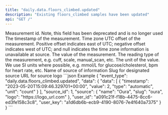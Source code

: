 ```yaml
---
title: "daily.data.floors_climbed.updated"
description: "Existing floors_climbed samples have been updated"
api: "GET /"
---
```

<ResponseField name="event_type" type="string" required="false">

</ResponseField>
<ResponseField name="data" type="WebhookModelTimeseries" required="true">
<Expandable title="WebhookModelTimeseries">
<ResponseField name="data" type="ClientFacingTimeseries[]" required="true">

<ResponseField name="id" type="integer" required="false">
Measurement id. Note, this field has been deprecated and is no longer used
</ResponseField>
<ResponseField name="timestamp" type="string" required="true">
The timestamp of the measurement.
</ResponseField>
<ResponseField name="timezone_offset" type="integer" required="false">
Time zone UTC offset of the measurement. Positive offset indicates east of UTC; negative offset indicates west of UTC; and null indicates the time zone information is unavailable at source.
</ResponseField>
<ResponseField name="value" type="number" required="true">
The value of the measurement.
</ResponseField>
<ResponseField name="type" type="string" required="false">
The reading type of the measurement, e.g. cuff, scale, manual_scan, etc.
</ResponseField>
<ResponseField name="unit" type="string" required="true">
The unit of the value. We use SI units where possible, e.g. mmol/L for glucose/cholesterol, bpm for heart rate, etc.
</ResponseField>
</ResponseField>
<ResponseField name="source_id" type="integer" required="true">

</ResponseField>
<ResponseField name="source" type="ClientFacingSource" required="true">
<Expandable title="ClientFacingSource">
<ResponseField name="name" type="string" required="true">
Name of source of information
</ResponseField>
<ResponseField name="slug" type="string" required="true">
Slug for designated source
</ResponseField>
<ResponseField name="logo" type="string" required="true">
URL for source logo
</ResponseField>
</Expandable>
</ResponseField>
<ResponseField name="user_id" type="string" required="true">

</ResponseField>
<ResponseField name="user_key" type="string" required="true">

</ResponseField>
</Expandable>
</ResponseField>
<ResponseExample>
```json Example
{
  "event_type": "daily.data.floors_climbed.updated",
  "data": {
    "data": [
      {
        "timestamp": "2023-05-20T15:09:46.329701+00:00",
        "value": 2,
        "type": "automatic",
        "unit": "count"
      }
    ],
    "source_id": 1,
    "source": {
      "name": "Oura",
      "slug": "oura",
      "logo": "https://logo_url.com"
    },
    "user_id": "a091c21f-f18b-4475-8cc6-ed3fe158c3c8",
    "user_key": "a1d6db6b-ecb9-4190-8076-7e4f640a7375"
  }
}
```
</ResponseExample> 
